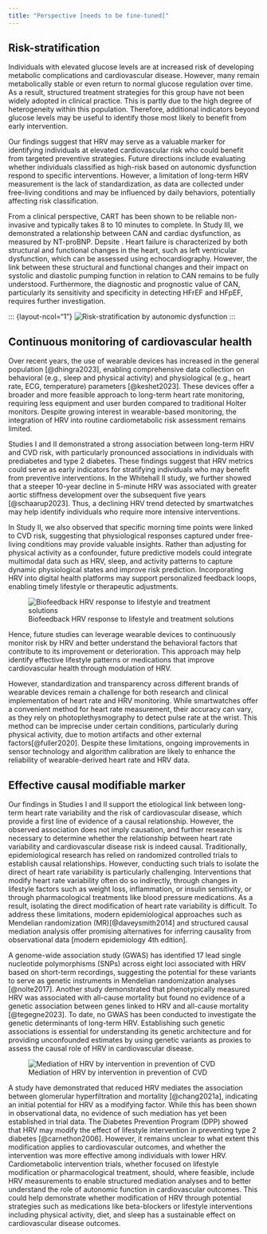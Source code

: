 ```yaml
---
title: "Perspective [needs to be fine-tuned]"
---
```



## Risk-stratification

Individuals with elevated glucose levels are at increased risk of developing metabolic complications and cardiovascular disease. However, many remain metabolically stable or even return to normal glucose regulation over time. As a result, structured treatment strategies for this group have not been widely adopted in clinical practice. This is partly due to the high degree of heterogeneity within this population. Therefore, additional indicators beyond glucose levels may be useful to identify those most likely to benefit from early intervention.

Our findings suggest that HRV may serve as a valuable marker for identifying individuals at elevated cardiovascular risk who could benefit from targeted preventive strategies. Future directions include evaluating whether individuals classified as high-risk based on autonomic dysfunction respond to specific interventions. However, a limitation of long-term HRV measurement is the lack of standardization, as data are collected under free-living conditions and may be influenced by daily behaviors, potentially affecting risk classification.

From a clinical perspective, CART has been shown to be reliable non-invasive and typically takes 8 to 10 minutes to complete. In Study III, we demonstrated a relationship between CAN and cardiac dysfunction, as measured by NT-proBNP. Depsite . Heart failure is characterized by both structural and functional changes in the heart, such as left ventricular dysfunction, which can be assessed using echocardiography. However, the link between these structural and functional changes and their impact on systolic and diastolic pumping function in relation to CAN remains to be fully understood. Furthermore, the diagnostic and prognostic value of CAN, particularly its sensitivity and specificity in detecting HFrEF and HFpEF, requires further investigation.

::: {layout-ncol="1"} ![Risk-stratification by autonomic dysfunction](images/strafication_tree_of_CAN.png){width="100%," fig-align="left"} :::

## Continuous monitoring of cardiovascular health

Over recent years, the use of wearable devices has increased in the general population [@dhingra2023], enabling comprehensive data collection on behavioral (e.g., sleep and physical activity) and physiological (e.g., heart rate, ECG, temperature) parameters [@keshet2023]. These devices offer a broader and more feasible approach to long-term heart rate monitoring, requiring less equipment and user burden compared to traditional Holter monitors. Despite growing interest in wearable-based monitoring, the integration of HRV into routine cardiometabolic risk assessment remains limited.

Studies I and II demonstrated a strong association between long-term HRV and CVD risk, with particularly pronounced associations in individuals with prediabetes and type 2 diabetes. These findings suggest that HRV metrics could serve as early indicators for stratifying individuals who may benefit from preventive interventions. In the Whitehall II study, we further showed that a steeper 10-year decline in 5-minute HRV was associated with greater aortic stiffness development over the subsequent five years [@schaarup2023]. Thus, a declining HRV trend detected by smartwatches may help identify individuals who require more intensive interventions.

In Study II, we also observed that specific morning time points were linked to CVD risk, suggesting that physiological responses captured under free-living conditions may provide valuable insights. Rather than adjusting for physical activity as a confounder, future predictive models could integrate multimodal data such as HRV, sleep, and activity patterns to capture dynamic physiological states and improve risk prediction. Incorporating HRV into digital health platforms may support personalized feedback loops, enabling timely lifestyle or therapeutic adjustments.

::: {layout-ncol="1"}
![Biofeedback HRV response to lifestyle and treatment solutions](images/smartwatch.png){width="100%," fig-align="left"}
:::

Hence, future studies can leverage wearable devices to continuously monitor risk by HRV and better understand the behavioral factors that contribute to its improvement or deterioration. This approach may help identify effective lifestyle patterns or medications that improve cardiovascular health through modulation of HRV.

However, standardization and transparency across different brands of wearable devices remain a challenge for both research and clinical implementation of heart rate and HRV monitoring. While smartwatches offer a convenient method for heart rate measurement, their accuracy can vary, as they rely on photoplethysmography to detect pulse rate at the wrist. This method can be imprecise under certain conditions, particularly during physical activity, due to motion artifacts and other external factors[@fuller2020]. Despite these limitations, ongoing improvements in sensor technology and algorithm calibration are likely to enhance the reliability of wearable-derived heart rate and HRV data.

## Effective causal modifiable marker

Our findings in Studies I and II support the etiological link between long-term heart rate variability and the risk of cardiovascular disease, which provide a first line of evidence of a causal relationship. However, the observed association does not imply causation, and further research is necessary to determine whether the relationship between heart rate variability and cardiovascular disease risk is indeed causal. Traditionally, epidemiological research has relied on randomized controlled trials to establish causal relationships. However, conducting such trials to isolate the direct of heart rate variability is particularly challenging. Interventions that modify heart rate variability often do so indirectly, through changes in lifestyle factors such as weight loss, inflammation, or insulin sensitivity, or through pharmacological treatments like blood pressure medications. As a result, isolating the direct modification of heart rate variability is difficult. To address these limitations, modern epidemiological approaches such as Mendelian randomization (MR)[@daveysmith2014] and structured causal mediation analysis offer promising alternatives for inferring causality from observational data \[modern epidemiology 4th edition\].

A genome-wide association study (GWAS) has identified 17 lead single nucleotide polymorphisms (SNPs) across eight loci associated with HRV based on short-term recordings, suggesting the potential for these variants to serve as genetic instruments in Mendelian randomization analyses [@nolte2017]. Another study demonstrated that phenotypically measured HRV was associated with all-cause mortality but found no evidence of a genetic association between genes linked to HRV and all-cause mortality [@tegegne2023]. To date, no GWAS has been conducted to investigate the genetic determinants of long-term HRV. Establishing such genetic associations is essential for understanding its genetic architecture and for providing unconfounded estimates by using genetic variants as proxies to assess the causal role of HRV in cardiovascular disease.

::: {layout-ncol="1"}
![Mediation of HRV by intervention in prevention of CVD](images/Mediation_HRV.png){width="100%," fig-align="left"}
:::

A study have demonstrated that reduced HRV mediates the association between glomerular hyperfiltration and mortality [@chang2021a], indicating an initial potential for HRV as a modifying factor. While this has been shown in observational data, no evidence of such mediation has yet been established in trial data. The Diabetes Prevention Program (DPP) showed that HRV may modify the effect of lifestyle intervention in preventing type 2 diabetes [@carnethon2006]. However, it remains unclear to what extent this modification applies to cardiovascular outcomes, and whether the intervention was more effective among individuals with lower HRV. Cardiometabolic intervention trials, whether focused on lifestyle modification or pharmacological treatment, should, where feasible, include HRV measurements to enable structured mediation analyses and to better understand the role of autonomic function in cardiovascular outcomes. This could help demonstrate whether modification of HRV through potential strategies such as medications like beta-blockers or lifestyle interventions including physical activity, diet, and sleep has a sustainable effect on cardiovascular disease outcomes.
